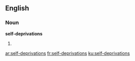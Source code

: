 ==English==

===Noun===
'''self-deprivations'''

# {{plural of|[[self-deprivation]]}}

[[ar:self-deprivations]]
[[fr:self-deprivations]]
[[ku:self-deprivations]]